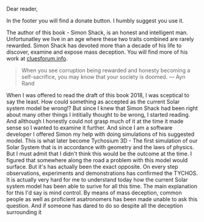 Dear reader,

In the footer you will find a donate button. I humbly suggest you use it.

The author of this book - Simon Shack, is an honest and intelligent man. Unfortunatley we live in an age where these two traits combined are rarely rewarded. Simon Shack has devoted more than a decade of his life to discover, examine and expose mass deception. You will find more of his work at [cluesforum.info](http://cluesforum.info/).

>When you see corruption being rewarded and honesty becoming a self-sacrifice, you may know that your society is doomed.
— Ayn Rand

When I was offered to read the draft of this book 2018, I was sceptical to say the least. How could something as accepted as the current Solar system model be wrong!? But since I knew that Simon Shack had been right about many other things I intitially thought to be wrong, I started reading. And allthough I honestly could not grasp much of it at the time it made sense so I wanted to examine it further. And since I am a software developer I offered Simon my help with doing simulations of his suggested model. This is what later become Tychosium 3D - The first simulation of our Solar System that is in accordance with geometry and the laws of physics. But I must admit that I didn't think this would be the outcome at the time. I figured that somewhere along the road a problem with this model would surface. But it's has actually been the exact opposite. On every step observations, experiments and demonstrations has confirmed the TYCHOS. It is actually very hard for me to understand today how the current Solar system model has been able to surive for all this time. The main explanation for this I'd say is mind control. By means of mass deception, common people as well as proficient asatronomers has been made unable to ask this question. And if someone has dared to do so despite all the deception surrounding it